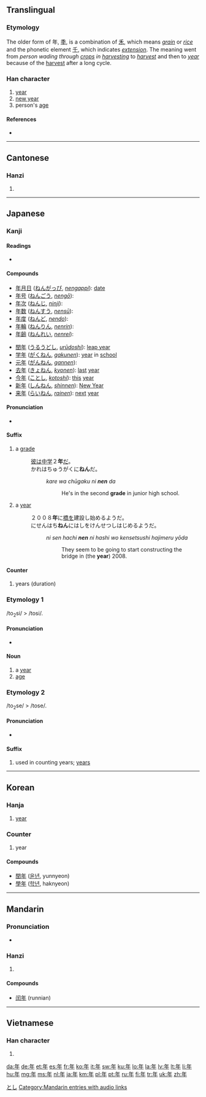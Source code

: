 {{also|秊|ヰ}}
==Translingual==
{{stroke order|type=animate}}
{{stroke order|strokes=6}}

===Etymology===
The older form of 年, [[秊]], is a combination of [[禾]], which means ''[[grain]]'' or ''[[rice]]'' and the phonetic element [[千]], which indicates ''[[extension]]''. The meaning went from ''person wading through [[crops]] in [[harvesting]]'' to ''[[harvest]]'' and then to ''[[year]]'' because of the [[harvest]] after a long cycle.

===Han character===
{{Han char|rn=51|rad=干|as=03|sn=6|four=8050<sub>0</sub>|canj=人手 (OQ)}}

# [[year]]
# [[New Year|new year]]
# person's [[age]]

====References====
* {{Han ref|kx=0340.010|dkj=09168|dj=0648.020|hdz=10037.060|uh=5E74|ud=24180|bh=A67E|bd=42622}}

----

==Cantonese==

===Hanzi===
{{yue-hanzi|jyut=|y=nin4}}

# {{defn|Cantonese|sort=干03}}

----

==Japanese==

===Kanji===
{{ja-kanji|grade=1|rs=干03}}

====Readings====
* {{ja-readings|on=[[ねん]] ([[nen]])|kun=[[とし]] ([[toshi]]), [[みのる]] ([[minoru]]), [[よわい]] ([[yowai]])}}

====Compounds====
{{top2}}
* [[年月日]] ([[ねんがっぴ]], ''[[nengappi]]''): [[date]]
* [[年号]] ([[ねんごう]], ''[[nengō]]''):
* [[年次]] ([[ねんじ]], ''[[ninji]]''):
* [[年数]] ([[ねんすう]], ''[[nensū]]''):
* [[年度]] ([[ねんど]], ''[[nendo]]''):
* [[年輪]] ([[ねんりん]], ''[[nenrin]]''):
* [[年齢]] ([[ねんれい]], ''[[nenrei]]''):
{{mid2}}
* [[閏年]] ([[うるうどし]], ''[[urūdoshi]]''): [[leap year]]
* [[学年]] ([[がくねん]], ''[[gakunen]]''): [[year]] in [[school]]
* [[元年]] ([[がんねん]], ''[[gannen]]''):
* [[去年]] ([[きょねん]], ''[[kyonen]]''): [[last]] [[year]]
* [[今年]] ([[ことし]], ''[[kotoshi]]''): [[this]] [[year]]
* [[新年]] ([[しんねん]], ''[[shinnen]]''): [[New Year]]
* [[来年]] ([[らいねん]], ''[[rainen]]''): [[next]] [[year]]
{{bottom}}

====Pronunciation====
* {{IPA|[nen]|lang=ja}}

====Suffix====
{{ja-pos|k|suffix|hira=ねん|rom=nen}}

# a [[grade]]
#: [[彼]]は[[中学]]２'''年'''[[だ]]。<br> かれはちゅうがくに'''ねん'''だ。
#:: ''kare wa chūgaku ni '''nen''' da''
#::: He's in the second '''grade''' in junior high school.
# a [[year]]
#: ２００８'''年'''に[[橋]]を建設し始めるようだ。<br> にせんはち'''ねん'''にはしをけんせつしはじめるようだ。
#:: ''ni sen hachi '''nen''' ni hashi wo kensetsushi hajimeru yōda''
#::: They seem to be going to start constructing the bridge in (the '''year''') 2008.

====Counter====
{{ja-pos|k|counter|hira=ねん|rom=nen}}

# years (duration)

===Etymology 1===
/to<sub>2</sub>si/ > /tosi/.

====Pronunciation====
* {{IPA|[toɕi]|lang=ja}}

====Noun====
{{ja-noun|k|hira=とし|rom=toshi}}

# a [[year]]
# [[age]]

===Etymology 2===
/to<sub>2</sub>se/ > /tose/.

====Pronunciation====
* {{IPA|[tose]|lang=ja}}

====Suffix====
{{ja-pos|k|suffix|hira=とせ|rom=tose}}

# used in counting years; [[year|years]]

[[Category:ja:Time|とし]]

----

==Korean==

===Hanja===
{{ko-hanja|hangeul=[[년]]([[연]])|rv=nyeon(yeon)|mr=nyŏn(yŏn)|y=nyen(<sup>n</sup>yen)|eumhun=해|ehrv=hae|ehmr=hae|ehy=hay}}

# [[year]]

===Counter===
{{KOchar|年}}{{attention|ko|may need inflection template}}

# year

====Compounds====
* [[閏年]] ([[윤년]], yunnyeon)
* [[學年]] ([[학년]], haknyeon)

----

==Mandarin==

===Pronunciation===
* {{audio|zh-nián.ogg|audio}}

===Hanzi===
{{cmn-hanzi|pin=[[nián]] ([[nian2]])|wg=nien<sup>2</sup>}}

# {{defn|Mandarin|sort=干03}}

====Compounds====
* [[闰年]] (runnian)

[[Category:Mandarin entries with audio links]]

----

==Vietnamese==

===Han character===
{{vi-hantu|[[niên]], [[nên]], [[năm]]|rs=干03}}

# {{defn|Vietnamese|sort=干03}}

[[da:年]]
[[de:年]]
[[et:年]]
[[es:年]]
[[fr:年]]
[[ko:年]]
[[it:年]]
[[sw:年]]
[[ku:年]]
[[lo:年]]
[[la:年]]
[[lv:年]]
[[lt:年]]
[[li:年]]
[[hu:年]]
[[mg:年]]
[[ms:年]]
[[nl:年]]
[[ja:年]]
[[km:年]]
[[pl:年]]
[[pt:年]]
[[ru:年]]
[[fi:年]]
[[tr:年]]
[[uk:年]]
[[zh:年]]